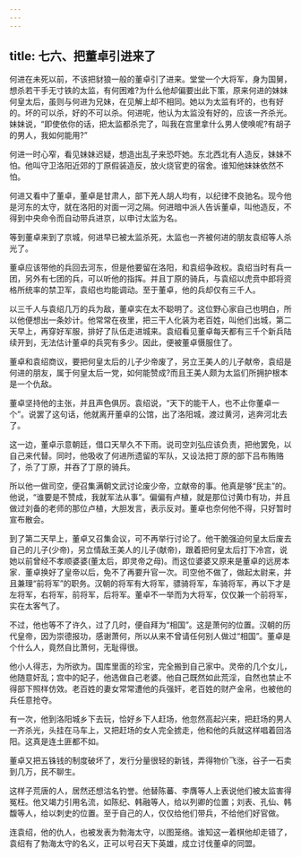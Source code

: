 ```yaml
---
---
---
```

title: 七六、把董卓引进来了
---



何进在未死以前，不该把豺狼一般的董卓引了进来。堂堂一个大将军，身为国舅，想杀若干手无寸铁的太监，有何困难?为什么他却偏要出此下策，原来何进的妹妹何皇太后，虽则与何进为兄妹，在见解上却不相同。她以为太监有坏的，也有好的。坏的可以杀，好的不可以杀。何进呢，他认为太监没有好的，应该一齐杀光。妹妹说，“即使依你的话，把太监都杀完了，叫我在宫里拿什么男人使唤呢?有胡子的男人，我如何能用?”

何进一时心窄，看见妹妹迟疑，想造出乱子来恐吓她。东北西北有人造反，妹妹不怕。他叫守卫洛阳近郊的丁原假装造反，放火烧官吏的宿舍。谁知他妹妹依然不怕。

何进又看中了董卓，董卓是甘肃人，部下羌人胡人均有，以纪律不良驰名。现今他是河东的太守，就在洛阳的对面一河之隔。何进暗中派人告诉董卓，叫他造反，不得到中央命令而自动带兵进京，以申讨太监为名。

等到董卓来到了京城，何进早已被太监杀死，太监也一齐被何进的朋友袁绍等人杀光了。

董卓应该带他的兵回去河东，但是他要留在洛阳，和袁绍争政权。袁绍当时有兵一团，另外有七团的兵，可以听他的指挥。并且丁原的骑兵，与袁绍以虎贲中郎将资格所统率的禁卫军，袁绍也均能调动。至于董卓，他的兵却仅有三千人。

以三千人与袁绍几万的兵为敌，董卓实在太不聪明了。这位野心家自己也明白，所以他便想出一条妙计。他常常在夜里，把三干人化装为老百姓，叫他们出城，第二天早上，再穿好军服，排好了队伍走进城来。袁绍看见董卓每天都有三千个新兵陆续开到，无法估计董卓的兵究有多少。因此，便被董卓慑服住了。

董卓和袁绍商议，要把何皇太后的儿子少帝废了，另立王美人的儿子献帝，袁绍是何进的朋友，属于何皇太后一党，如何能赞成?而且王美人颇为太监们所拥护根本是一个仇敌。

董卓坚持他的主张，并且声色俱厉。袁绍说，“天下的能干人，也不止你董卓一个”。说罢了这句话，他就离开董卓的公馆，出了洛阳城，渡过黄河，逃奔河北去了。

这一边，董卓示意朝廷，借口天旱久不下雨。说司空刘弘应该负责，把他罢免，以自己来代替。同时，他吸收了何进所遗留的军队，又设法把丁原的部下吕布贿赂了，杀了丁原，并吞了丁原的骑兵。

所以他一做司空，便召集满朝文武讨论废少帝，立献帝的事。他真是够“民主”的。他说，“谁要是不赞成，我就军法从事”。偏偏有卢植，就是那位讨黄巾有功，并且做过刘备的老师的那位卢植，大胆发言，表示反对。董卓也奈何他不得，只好暂时宣布散会。

到了第二天早上，董卓又召集会议，可不再举行讨论了。他干脆强迫何皇太后废去自己的儿子(少帝)，另立情敌王美人的儿子(献帝)，跟着把何皇太后打下冷宫，说她以前曾经不孝顺婆婆(董太后，即灵帝之母)。而这位婆婆又原来是董卓的远房本家．董卓换好了皇帝以后，免不了再要升官一次。司空他不做了，做起太尉来，并且兼理“前将军”的职务。汉朝的将军有大将军，骠骑将军，车骑将军，再以下才是左将军，右将军，前将军，后将军。董卓不一举而为大将军，仅仅兼一个前将军，实在太客气了。

不过，他也等不了许久，过了几时，便自拜为“相国”。这是萧何的位置。汉朝的历代皇帝，因为崇德报功，感谢萧何，所以从来不曾请任何别人做过“相国”。董卓是个什么人，竟然自比萧何，无耻得很。

他小人得志，为所欲为。国库里面的珍宝，完全搬到自己家中。灵帝的几个女儿，他随意奸乱；宫中的妃子，他选做自己老婆。他自己既然如此荒淫，自然也禁止不得部下照样仿效。老百姓的妻女常常遭他的兵强奸，老百姓的财产金帛，也被他的兵任意抢夺。

有一次，他到洛阳城乡下去玩，恰好乡下人赶场，他忽然高起兴来，把赶场的男人一齐杀光，头挂在马车上，又把赶场的女人完全掳走，他和他的兵就这样唱着回洛阳。这真是连土匪都不如。

董卓又把五铢钱的制度破坏了，发行分量很轻的新钱，弄得物价飞涨，谷子一石卖到几万，民不聊生。

这样子荒唐的人，居然还想沽名钓誉。他替陈蕃、李膺等人上表说他们被太监害得冤枉。他又竭力引用名流，如陈纪、韩融等人，给以列卿的位置；刘表、孔仙、韩馥等人，给以刺史的位置。至于自己的人，仅仅给他们带兵，不给他们好官做。

连袁绍，他的仇人，也被发表为勃海太守，以图笼络。谁知这一着棋他却走错了，袁绍有了勃海太守的名义，正可以号召天下英雄，成立讨伐董卓的同盟。
